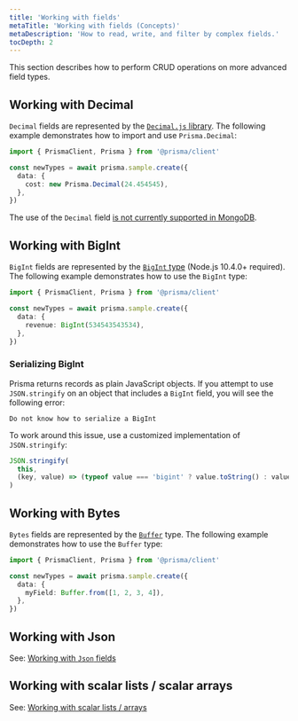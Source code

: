 ```yaml
---
title: 'Working with fields'
metaTitle: 'Working with fields (Concepts)'
metaDescription: 'How to read, write, and filter by complex fields.'
tocDepth: 2
---
```


<TopBlock>

This section describes how to perform CRUD operations on more advanced field types.

</TopBlock>

## Working with <inlinecode>Decimal</inlinecode>

`Decimal` fields are represented by the [`Decimal.js` library](https://mikemcl.github.io/decimal.js/). The following example demonstrates how to import and use `Prisma.Decimal`:

```ts
import { PrismaClient, Prisma } from '@prisma/client'

const newTypes = await prisma.sample.create({
  data: {
    cost: new Prisma.Decimal(24.454545),
  },
})
```

<Admonition type="info">

The use of the `Decimal` field [is not currently supported in MongoDB](https://github.com/prisma/prisma/issues/12637).

</Admonition>

## Working with <inlinecode>BigInt</inlinecode>

`BigInt` fields are represented by the [`BigInt` type](https://developer.mozilla.org/en-US/docs/Web/JavaScript/Reference/Global_Objects/BigInt) (Node.js 10.4.0+ required). The following example demonstrates how to use the `BigInt` type:

```ts
import { PrismaClient, Prisma } from '@prisma/client'

const newTypes = await prisma.sample.create({
  data: {
    revenue: BigInt(534543543534),
  },
})
```

### Serializing BigInt

Prisma returns records as plain JavaScript objects. If you attempt to use `JSON.stringify` on an object that includes a `BigInt` field, you will see the following error:

```
Do not know how to serialize a BigInt
```

To work around this issue, use a customized implementation of `JSON.stringify`:

```js
JSON.stringify(
  this,
  (key, value) => (typeof value === 'bigint' ? value.toString() : value) // return everything else unchanged
)
```

## Working with <inlinecode>Bytes</inlinecode>

`Bytes` fields are represented by the [`Buffer`](https://nodejs.org/api/buffer.html) type. The following example demonstrates how to use the `Buffer` type:

```ts
import { PrismaClient, Prisma } from '@prisma/client'

const newTypes = await prisma.sample.create({
  data: {
    myField: Buffer.from([1, 2, 3, 4]),
  },
})
```

## Working with <inlinecode>Json</inlinecode>

See: [Working with `Json` fields](working-with-json-fields)

## Working with scalar lists / scalar arrays

See: [Working with scalar lists / arrays](working-with-scalar-lists-arrays)

